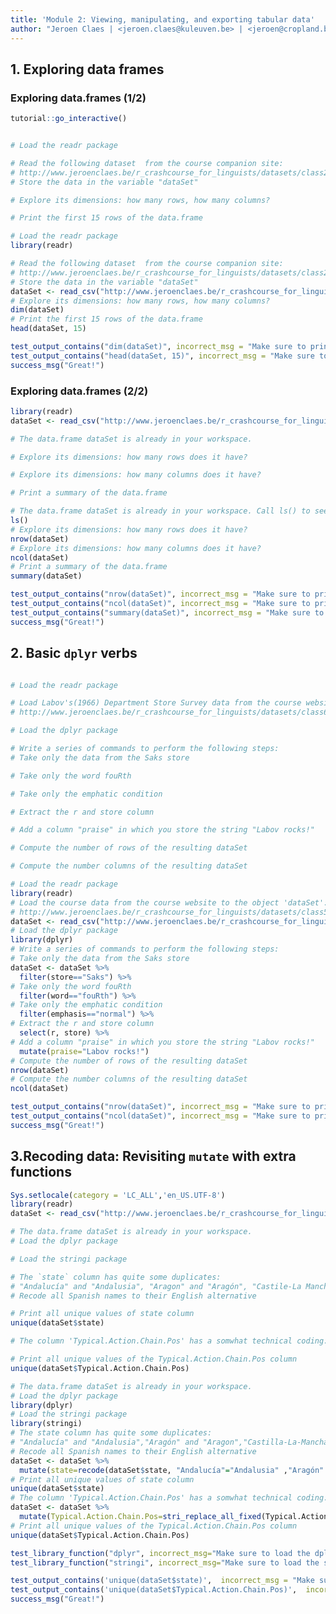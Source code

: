 ```yaml
---
title: 'Module 2: Viewing, manipulating, and exporting tabular data'
author: "Jeroen Claes | <jeroen.claes@kuleuven.be> | <jeroen@cropland.be>"
---
```

## 1. Exploring data frames
### Exploring data.frames (1/2)
```r
tutorial::go_interactive()
```


```r

```

```r

# Load the readr package

# Read the following dataset  from the course companion site: 
# http://www.jeroenclaes.be/r_crashcourse_for_linguists/datasets/class2_balota_et_al_2007.csv"
# Store the data in the variable "dataSet"

# Explore its dimensions: how many rows, how many columns?

# Print the first 15 rows of the data.frame

```

```r

# Load the readr package
library(readr)

# Read the following dataset  from the course companion site: 
# http://www.jeroenclaes.be/r_crashcourse_for_linguists/datasets/class2_balota_et_al_2007.csv"
# Store the data in the variable "dataSet"
dataSet <- read_csv("http://www.jeroenclaes.be/r_crashcourse_for_linguists/datasets/class2_balota_et_al_2007.csv")
# Explore its dimensions: how many rows, how many columns?
dim(dataSet)
# Print the first 15 rows of the data.frame
head(dataSet, 15)

```

```r
test_output_contains("dim(dataSet)", incorrect_msg = "Make sure to print the dimensions of the data.frame.")
test_output_contains("head(dataSet, 15)", incorrect_msg = "Make sure to print the first 15 lines.")
success_msg("Great!")
```

### Exploring data.frames (2/2)

```r
library(readr)
dataSet <- read_csv("http://www.jeroenclaes.be/r_crashcourse_for_linguists/datasets/class2_balota_et_al_2007.csv")
```

```r
# The data.frame dataSet is already in your workspace. 

# Explore its dimensions: how many rows does it have?

# Explore its dimensions: how many columns does it have?

# Print a summary of the data.frame
```

```r
# The data.frame dataSet is already in your workspace. Call ls() to see it
ls()
# Explore its dimensions: how many rows does it have?
nrow(dataSet)
# Explore its dimensions: how many columns does it have?
ncol(dataSet)
# Print a summary of the data.frame
summary(dataSet)
```

```r
test_output_contains("nrow(dataSet)", incorrect_msg = "Make sure to print the number of rows")
test_output_contains("ncol(dataSet)", incorrect_msg = "Make sure to print the number of columns")
test_output_contains("summary(dataSet)", incorrect_msg = "Make sure to print a summary")
success_msg("Great!")
```

## 2. Basic `dplyr` verbs

```r

```

```r
# Load the readr package

# Load Labov's(1966) Department Store Survey data from the course website to the object 'dataSet':
# http://www.jeroenclaes.be/r_crashcourse_for_linguists/datasets/class6_Labov_1966.csv

# Load the dplyr package

# Write a series of commands to perform the following steps:
# Take only the data from the Saks store

# Take only the word fouRth

# Take only the emphatic condition

# Extract the r and store column

# Add a column "praise" in which you store the string "Labov rocks!"

# Compute the number of rows of the resulting dataSet

# Compute the number columns of the resulting dataSet

```

```r
# Load the readr package
library(readr)
# Load the course data from the course website to the object 'dataSet':
# http://www.jeroenclaes.be/r_crashcourse_for_linguists/datasets/class5_Labov_et_al_2012.csv
dataSet <- read_csv("http://www.jeroenclaes.be/r_crashcourse_for_linguists/datasets/class6_Labov_1966.csv")
# Load the dplyr package
library(dplyr)
# Write a series of commands to perform the following steps:
# Take only the data from the Saks store
dataSet <- dataSet %>%
  filter(store=="Saks") %>%
# Take only the word fouRth
  filter(word=="fouRth") %>%
# Take only the emphatic condition
  filter(emphasis=="normal") %>%
# Extract the r and store column
  select(r, store) %>%
# Add a column "praise" in which you store the string "Labov rocks!"
  mutate(praise="Labov rocks!")
# Compute the number of rows of the resulting dataSet
nrow(dataSet)
# Compute the number columns of the resulting dataSet
ncol(dataSet)
```

```r
test_output_contains("nrow(dataSet)", incorrect_msg = "Make sure to print the number of rows")
test_output_contains("ncol(dataSet)", incorrect_msg = "Make sure to print the number of columns")
success_msg("Great!")
```


## 3.Recoding data: Revisiting `mutate` with extra functions

```r
Sys.setlocale(category = 'LC_ALL','en_US.UTF-8')
library(readr)
dataSet <- read_csv("http://www.jeroenclaes.be/r_crashcourse_for_linguists/datasets/class3_claes_2017.csv") 
```

```r
# The data.frame dataSet is already in your workspace. 
# Load the dplyr package

# Load the stringi package

# The `state` column has quite some duplicates: 
# "Andalucía" and "Andalusia", "Aragon" and "Aragón", "Castile-La Mancha" and "Castilla-La-Mancha", "Castile and León" and "Castilla y León", "Catalonia" and "Cataluña", "Community of Madrid" and "Comunidad de Madrid", "Valencian Community" and "Comunidad Valenciana", "Basque Country" and "País Vasco"
# Recode all Spanish names to their English alternative

# Print all unique values of state column
unique(dataSet$state)

# The column 'Typical.Action.Chain.Pos' has a somwhat technical coding: "head" vs "tail.setting". To make it less technical, replace the period (".") by the string " and "

# Print all unique values of the Typical.Action.Chain.Pos column
unique(dataSet$Typical.Action.Chain.Pos)
```

```r
# The data.frame dataSet is already in your workspace. 
# Load the dplyr package
library(dplyr)
# Load the stringi package
library(stringi)
# The state column has quite some duplicates: 
# "Andalucía" and "Andalusia","Aragón" and "Aragon","Castilla-La-Mancha" and "Castile-La Mancha", "Castilla y León" and "Castile and León", "Cataluña" and "Catalonia", "Comunidad de Madrid" and "Community of Madrid", "Comunidad Valenciana" and "Valencian Community", "País Vasco" and "Basque Country"
# Recode all Spanish names to their English alternative
dataSet <- dataSet %>%
  mutate(state=recode(dataSet$state, "Andalucía"="Andalusia" ,"Aragón" = "Aragon","Castilla-La-Mancha"= "Castile-La Mancha", "Castilla y León"="Castile-and-León", "Cataluña"="Catalonia", "Comunidad de Madrid"="Community of Madrid", "Comunidad Valenciana"="Valencian Community", "País Vasco"="Basque Country"))
# Print all unique values of state column
unique(dataSet$state)
# The column 'Typical.Action.Chain.Pos' has a somwhat technical coding: "head" vs "tail.setting". To make it less technical, replace the period (".") by the string " and "
dataSet <- dataSet %>%
  mutate(Typical.Action.Chain.Pos=stri_replace_all_fixed(Typical.Action.Chain.Pos, ".", " and "))
# Print all unique values of the Typical.Action.Chain.Pos column
unique(dataSet$Typical.Action.Chain.Pos)
```

```r
test_library_function("dplyr", incorrect_msg="Make sure to load the dplyr package!")
test_library_function("stringi", incorrect_msg="Make sure to load the stringi package!")

test_output_contains('unique(dataSet$state)',  incorrect_msg = "Make sure to print the unique values of the 'state' column!")
test_output_contains('unique(dataSet$Typical.Action.Chain.Pos)',  incorrect_msg = "Make sure to print the unique values of the 'Typical.Action.Chain.Pos' column!")
success_msg("Great!")
```
